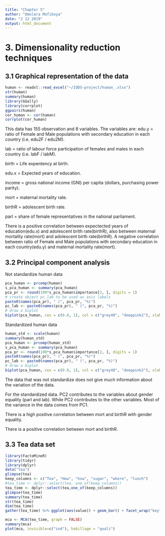 ```yaml
---
title: "Chapter 5"
author: "Omolara Mofikoya"
date: "2 12 2019"
output: html_document
---
```



# 3. Dimensionality reduction techniques
## 3.1 Graphical representation of the data
```r
human <- readxl::read_excel("~/IODS-project/human_.xlsx")
str(human)
summary(human)
library(GGally)
library(corrplot)
ggpairs(human)
cor_human <- cor(human)
corrplot(cor_human)
````
This data has 155 observation and 8 variables. The variables are:
edu.y = ratio of Female and Male populations with secondary education in each country (i.e. edu2F / edu2M).

lab = ratio of labour force participation of females and males in each country (i.e. labF / labM).

birth = Life expentency at birth.

edu.x = Expected years of education.

income = gross national income (GNI) per capita (dollars, purchasing power parity).

mort = maternal mortality rate.

birthR = adolescent birth rate.

parl = share of female representatives in the national parliament.

There is a positive correlation between expectected years of education(edu.x) and adolescent brith rate(birthR), also between maternal mortality rate(mort) and adolescent birth rate(birthR). A negative correlation between ratio of Female and Male populations with secondary education in each country(edu.y) and maternal mortality rate(mort).

## 3.2 Principal component analysis
Not standardize human data
```r
pca_human <- prcomp(human)
s_pca_human <- summary(pca_human)
pca_pr <- round(100*s_pca_human$importance[2, ], digits = 1)
# create object pc_lab to be used as axis labels
paste0(names(pca_pr), " (", pca_pr, "%)")
pc_lab <- paste0(names(pca_pr), " (", pca_pr, "%)")
# draw a biplot
biplot(pca_human, cex = c(0.8, 1), col = c("grey40", "deeppink2"), xlab = pc_lab[1], ylab = pc_lab[2])

````

Standardized human data
```r
human_std <- scale(human)
summary(human_std)
pca_human <- prcomp(human_std)
s_pca_human <- summary(pca_human)
pca_pr <- round(100*s_pca_human$importance[2, ], digits = 1)
paste0(names(pca_pr), " (", pca_pr, "%)")
pc_lab <- paste0(names(pca_pr), " (", pca_pr, "%)")
# draw a biplot
biplot(pca_human, cex = c(0.8, 1), col = c("grey40", "deeppink2"), xlab = pc_lab[1], ylab = pc_lab[2])
````

The data that was not standardize does not give much information about the variation of the data.

For the standardized data. PC2 contributes to the variables about gender equality (parl and lab). While PC2 contributes to the other variables. Most of the variance in the data comes from PC1.

There is a high positive correlation between mort and birthR with gender equality.

There is a positive correlation between mort and birthR.


## 3.3 Tea data set
```r
library(FactoMineR)
library(tidyr)
library(dplyr)
data("tea")
glimpse(tea)
keep_columns <- c("Tea", "How", "how", "sugar", "where", "lunch")
#tea_time <- dplyr::select(tea, one_of(keep_columns))
tea_time <- dplyr::select(tea,one_of(keep_columns))
glimpse(tea_time)
summary(tea_time)
str(tea_time)
dim(tea_time)
gather(tea_time) %>% ggplot(aes(value)) + geom_bar() + facet_wrap("key", scales = "free") + theme(axis.text.x = element_text(angle = 45, hjust = 1, size = 8))
````

```r
mca <- MCA(tea_time, graph = FALSE)
summary(mca)
plot(mca, invisible=c("ind"), habillage = "quali")
````

